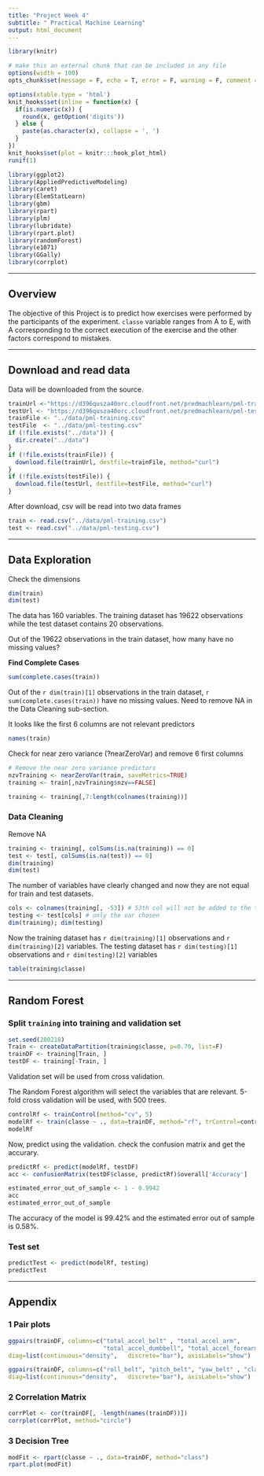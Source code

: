 ```yaml
---
title: "Project Week 4"
subtitle: " Practical Machine Learning"
output: html_document
---
```


```r
library(knitr)
```

```r
# make this an external chunk that can be included in any file
options(width = 100)
opts_chunk$set(message = F, echo = T, error = F, warning = F, comment = NA, fig.align = 'center', dpi = 100, tidy = F, cache.path = '.cache/', fig.path = '../figure/')

options(xtable.type = 'html')
knit_hooks$set(inline = function(x) {
  if(is.numeric(x)) {
    round(x, getOption('digits'))
  } else {
    paste(as.character(x), collapse = ', ')
  }
})
knit_hooks$set(plot = knitr:::hook_plot_html)
runif(1)
```

```r
library(ggplot2)
library(AppliedPredictiveModeling)
library(caret)
library(ElemStatLearn)
library(gbm)
library(rpart)
library(plm)
library(lubridate)
library(rpart.plot)
library(randomForest)
library(e1071)
library(GGally)
library(corrplot)
```

---

## Overview

The objective of this Project is to predict how exercises were performed by the participants of the experiment.
`classe` variable ranges from A to E, with A corresponding to the correct execution of the exercise and the other factors correspond to mistakes.

---

## Download and read data

Data will be downloaded from the source.
```r
trainUrl <-"https://d396qusza40orc.cloudfront.net/predmachlearn/pml-training.csv"
testUrl <- "https://d396qusza40orc.cloudfront.net/predmachlearn/pml-testing.csv"
trainFile <- "../data/pml-training.csv"
testFile  <- "../data/pml-testing.csv"
if (!file.exists("../data")) {
  dir.create("../data")
}
if (!file.exists(trainFile)) {
  download.file(trainUrl, destfile=trainFile, method="curl")
}
if (!file.exists(testFile)) {
  download.file(testUrl, destfile=testFile, method="curl")
}
```

After download, csv will be read into two data frames

```r
train <- read.csv("../data/pml-training.csv")
test <- read.csv("../data/pml-testing.csv")
```

---

## Data Exploration

Check the dimensions

```r
dim(train)
dim(test)
```

The data has 160 variables. The training dataset has 19622 observations while the test dataset contains 20 observations.

Out of the 19622 observations in the train dataset, how many have no missing values? 

**Find Complete Cases**
```r
sum(complete.cases(train))
```
Out of the `r dim(train)[1]` observations in the train dataset, `r sum(complete.cases(train))` have no missing values. Need to remove NA in the Data Cleaning sub-section.


It looks like the first 6 columns are not relevant predictors

```r
names(train)
```
Check for near zero variance (?nearZeroVar) and remove 6 first columns
```r
# Remove the near zero variance predictors
nzvTraining <- nearZeroVar(train, saveMetrics=TRUE)
training <- train[,nzvTraining$nzv==FALSE]

training <- training[,7:length(colnames(training))]
```

### Data Cleaning

Remove NA

```r
training <- training[, colSums(is.na(training)) == 0]
test <- test[, colSums(is.na(test)) == 0] 
dim(training)
dim(test)
```

The number of variables have clearly changed and now they are not equal for train and test datasets.

```r
cols <- colnames(training[, -53]) # 53th col will not be added to the testing dataset
testing <- test[cols] # only the var chosen
dim(training); dim(testing) 
```
Now the training dataset has `r dim(training)[1]` observations and `r dim(training)[2]` variables. The testing dataset has  `r dim(testing)[1]` observations and `r dim(testing)[2]` variables

```r
table(training$classe) 
```

---

## Random Forest

### Split `training` into training and validation set

```r
set.seed(280218) 
Train <- createDataPartition(training$classe, p=0.70, list=F)
trainDF <- training[Train, ]
testDF <- training[-Train, ]
```

Validation set will be used from cross validation.

The Random Forest algorithm will select the variables that are relevant. 5-fold cross validation will be used, with 500 trees.
```r
controlRf <- trainControl(method="cv", 5)
modelRf <- train(classe ~ ., data=trainDF, method="rf", trControl=controlRf, ntree=500)
modelRf
```
Now, predict using the validation. check the confusion matrix and get the accurary.

```r
predictRf <- predict(modelRf, testDF)
acc <- confusionMatrix(testDF$classe, predictRf)$overall['Accuracy']

estimated_error_out_of_sample <- 1 - 0.9942
acc
estimated_error_out_of_sample
```

The accuracy of the model is 99.42% and the estimated error out of sample is 0.58%.

### Test set

```r
predictTest <- predict(modelRf, testing)
predictTest
```

---

## Appendix

### 1 Pair plots

```r
ggpairs(trainDF, columns=c("total_accel_belt" , "total_accel_arm", 
                           "total_accel_dumbbell", "total_accel_forearm", "classe"),
diag=list(continuous="density",   discrete="bar"), axisLabels="show")
```

```r
ggpairs(trainDF, columns=c("roll_belt", "pitch_belt", "yaw_belt" , "classe"),
diag=list(continuous="density",   discrete="bar"), axisLabels="show")
```

### 2 Correlation Matrix

```r
corrPlot <- cor(trainDF[, -length(names(trainDF))])
corrplot(corrPlot, method="circle")
```

### 3 Decision Tree

```r
modFit <- rpart(classe ~ ., data=trainDF, method="class")
rpart.plot(modFit)
```